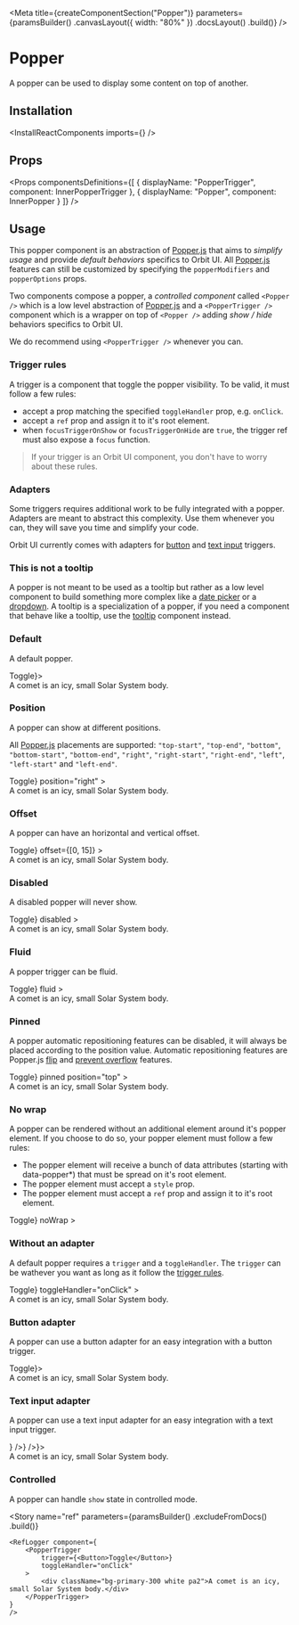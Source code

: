 
<Meta
    title={createComponentSection("Popper")}
    parameters={paramsBuilder()
        .canvasLayout({ width: "80%" })
        .docsLayout(<ReactComponentsLayout sourcePath="/packages/react-components/src/popper/src" />)
        .build()}
/>

# Popper

A popper can be used to display some content on top of another.

## Installation

<InstallReactComponents imports={<Imports />} />

## Props

<Props
    componentsDefinitions={[
        { displayName: "PopperTrigger", component: InnerPopperTrigger },
        { displayName: "Popper", component: InnerPopper }
    ]}
/>

## Usage

This popper component is an abstraction of [Popper.js](https://popper.js.org/) that aims to *simplify usage* and provide *default behaviors* specifics to Orbit UI. All [Popper.js](https://popper.js.org/) features
can still be customized by specifying the `popperModifiers` and `popperOptions` props.

Two components compose a popper, a *controlled component* called `<Popper />` which is a low level abstraction of [Popper.js](https://popper.js.org/) and a `<PopperTrigger />` component which is a wrapper on top
of `<Popper />` adding *show / hide* behaviors specifics to Orbit UI.

We do recommend using `<PopperTrigger />` whenever you can.

### Trigger rules

A trigger is a component that toggle the popper visibility. To be valid, it must follow a few rules:

- accept a prop matching the specified `toggleHandler` prop, e.g. `onClick`.
- accept a `ref` prop and assign it to it's root element.
- when  `focusTriggerOnShow` or `focusTriggerOnHide` are `true`, the trigger ref must also expose a `focus` function.

> If your trigger is an Orbit UI component, you don't have to worry about these rules.

<CustomTrigger />

### Adapters

Some triggers requires additional work to be fully integrated with a popper. Adapters are meant to abstract this complexity. Use them whenever you can, they will save you time and simplify your code.

Orbit UI currently comes with adapters for [button](#button-adapter) and [text input](#text-input-adapter) triggers.

### This is not a tooltip

A popper is not meant to be used as a tooltip but rather as a low level component to build something more complex like a [date picker](?path=/docs/components-datepicker-range--default-story) or a [dropdown](?path=/docs/components-dropdown--button). A tooltip is
a specialization of a popper, if you need a component that behave like a tooltip, use the [tooltip](?path=/docs/components-tooltip--default-story) component instead.

### Default

A default popper.

<Preview>
    <Story name="default">
        <PopperTrigger.Button button={<Button>Toggle</Button>}>
            <div className="bg-primary-300 white pa2">A comet is an icy, small Solar System body.</div>
        </PopperTrigger.Button>
    </Story>
</Preview>

### Position

A popper can show at different positions.

All [Popper.js](https://popper.js.org/) placements are supported: `"top-start"`, `"top-end"`, `"bottom"`, `"bottom-start"`, `"bottom-end"`, `"right"`, `"right-start"`, `"right-end"`, `"left"`, `"left-start"` and `"left-end"`.

<Preview>
    <Story name="position">
        <PopperTrigger.Button
            button={<Button>Toggle</Button>}
            position="right"
        >
            <div className="bg-primary-300 white pa2">A comet is an icy, small Solar System body.</div>
        </PopperTrigger.Button>
    </Story>
</Preview>

### Offset

A popper can have an horizontal and vertical offset.

<Preview>
    <Story name="offset">
        <PopperTrigger.Button
            button={<Button>Toggle</Button>}
            offset={[0, 15]}
        >
            <div className="bg-primary-300 white pa2">A comet is an icy, small Solar System body.</div>
        </PopperTrigger.Button>
    </Story>
</Preview>

### Disabled

A disabled popper will never show.

<Preview>
    <Story name="disabled">
        <PopperTrigger.Button
            button={<Button>Toggle</Button>}
            disabled
        >
            <div className="bg-primary-300 white pa2">A comet is an icy, small Solar System body.</div>
        </PopperTrigger.Button>
    </Story>
</Preview>

### Fluid

A popper trigger can be fluid.

<Preview>
    <Story name="fluid">
        <PopperTrigger.Button
            button={<Button fluid>Toggle</Button>}
            fluid
        >
            <div className="bg-primary-300 white pa2">A comet is an icy, small Solar System body.</div>
        </PopperTrigger.Button>
    </Story>
</Preview>

### Pinned

A popper automatic repositioning features can be disabled, it will always be placed according to the position value. Automatic repositioning features are Popper.js [flip](https://popper.js.org/docs/v2/modifiers/flip/) and [prevent overflow](https://popper.js.org/docs/v2/modifiers/prevent-overflow/) features.

<Preview>
    <Story name="pinned">
        <PinnedPlayground>
            <PopperTrigger.Button
                button={<Button>Toggle</Button>}
                pinned
                position="top"
            >
                <div className="bg-primary-300 white pa2">A comet is an icy, small Solar System body.</div>
            </PopperTrigger.Button>
        </PinnedPlayground>
    </Story>
</Preview>

### No wrap

A popper can be rendered without an additional element around it's popper element. If you choose to do so, your popper element must follow a few rules:

- The popper element will receive a bunch of data attributes (starting with data-popper*) that must be spread on it's root element.
- The popper element must accept a `style` prop.
- The popper element must accept a `ref` prop and assign it to it's root element.

<NoWrapPopperElement />

<Preview>
    <Story name="no wrap">
        <PopperTrigger.Button
            button={<Button>Toggle</Button>}
            noWrap
        >
            <PopperElement />
        </PopperTrigger.Button>
    </Story>
</Preview>

### Without an adapter

A default popper requires a `trigger` and a `toggleHandler`. The `trigger` can be wathever you want as long as it follow the [trigger rules](#trigger-rules).

<Preview>
    <Story name="without an adapter">
        <PopperTrigger
            trigger={<Button>Toggle</Button>}
            toggleHandler="onClick"
        >
            <div className="bg-primary-300 white pa2">A comet is an icy, small Solar System body.</div>
        </PopperTrigger>
    </Story>
</Preview>

### Button adapter

A popper can use a button adapter for an easy integration with a button trigger.

<Preview>
    <Story name="button adapter">
        <PopperTrigger.Button button={<Button>Toggle</Button>}>
            <div className="bg-primary-300 white pa2">A comet is an icy, small Solar System body.</div>
        </PopperTrigger.Button>
    </Story>
</Preview>

### Text input adapter

A popper can use a text input adapter for an easy integration with a text input trigger.

<Preview>
    <Story name="text input adapter">
        <PopperTrigger.TextInput input={<TextInput placeholder="Toggle" readOnly button={<Button icon={<CloseIcon />} />} />}>
            <div className="bg-primary-300 white pa2">A comet is an icy, small Solar System body.</div>
        </PopperTrigger.TextInput>
    </Story>
</Preview>

### Controlled

A popper can handle `show` state in controlled mode.

<FilePreview filePath="/popper/stories/controlled-popper">
    <ControlledPopper />
</FilePreview>

<Story
    name="ref"
    parameters={paramsBuilder()
        .excludeFromDocs()
        .build()}
>
    <RefLogger component={
        <PopperTrigger
            trigger={<Button>Toggle</Button>}
            toggleHandler="onClick"
        >
            <div className="bg-primary-300 white pa2">A comet is an icy, small Solar System body.</div>
        </PopperTrigger>
    }
    />
</Story>
